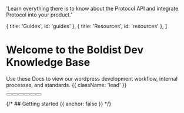 
  'Learn everything there is to know about the Protocol API and integrate Protocol into your product.'

  { title: 'Guides', id: 'guides' },
  { title: 'Resources', id: 'resources' },
]

<HeroPattern />

# Welcome to the Boldist Dev Knowledge Base

Use these Docs to view our wordpress development workflow, internal processes, and standards. {{ className: 'lead' }}

<div className="not-prose mb-16 mt-6 flex gap-3">
  <Button href="https://github.com/boldist" arrow="right" children="Github" />
  <Button
    href="https://app.clickup.com/t/8685e1bcm"
    variant="outline"
    children="ClickUp"
  />
  <Button href="https://www.figma.com/" variant="outline" children="Figma" />
  <Button href="https://wpengine.com/" variant="outline" children="WP Engine" />
  <Button
    href="https://superhuman.com/"
    variant="outline"
    children="Superhuman"
  />
  <Button
    href="https://boldistco.harvestapp.com/time"
    variant="outline"
    children="Harvest"
  />
</div>

{/* ## Getting started {{ anchor: false }} */}

<Quote />
